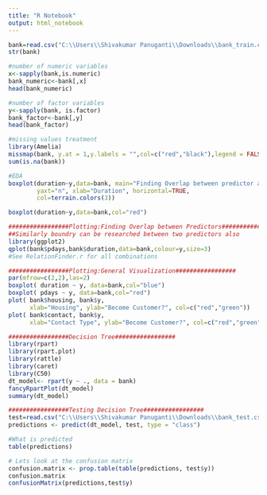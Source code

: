 ---
title: "R Notebook"
output: html_notebook
---
```{r}
bank=read.csv("C:\\Users\\Shivakumar Panuganti\\Downloads\\bank_train.csv")
str(bank)
```

```{r}
#number of numeric variables
x<-sapply(bank,is.numeric)
bank_numeric<-bank[,x]
head(bank_numeric)
```

```{r}
#number of factor variables
y<-sapply(bank, is.factor)
bank_factor<-bank[,y]
head(bank_factor)
```

```{r}
#missing values treatment
library(Amelia)
missmap(bank, y.at = 1,y.labels = "",col=c("red","black"),legend = FALSE)
sum(is.na(bank))
```

```{r}
#EDA
boxplot(duration~y,data=bank, main="Finding Overlap between predictor and outcome",
        yaxt="n", xlab="Duration", horizontal=TRUE,
        col=terrain.colors(3))

```

```{r}
boxplot(duration~y,data=bank,col="red")
```

```{r}
#################Plotting:Finding Overlap between Predictors###############
##Similarly boundry can be researched between two predictors also
library(ggplot2)
qplot(bank$pdays,bank$duration,data=bank,colour=y,size=3)
#See RelationFinder.r for all combinations
```

```{r}
#################Plotting:General Visualization#################
par(mfrow=c(2,2),las=2)
boxplot( duration ~ y, data=bank,col="blue")
boxplot( pdays ~ y, data=bank,col="red")
plot( bank$housing, bank$y,
      xlab="Housing", ylab="Become Customer?", col=c("red","green"))
plot( bank$contact, bank$y,
      xlab="Contact Type", ylab="Become Customer?", col=c("red","green"))
```

```{r}
#################Decision Tree#################
library(rpart)
library(rpart.plot)
library(rattle)
library(caret)
library(C50)
dt_model<- rpart(y ~ ., data = bank)
fancyRpartPlot(dt_model)
summary(dt_model)
```

```{r}
#################Testing Decision Tree#################
test=read.csv("C:\\Users\\Shivakumar Panuganti\\Downloads\\bank_test.csv")
predictions <- predict(dt_model, test, type = "class")

```

```{r}
#What is predicted
table(predictions)
```

```{r}
# Lets look at the confusion matrix
confusion.matrix <- prop.table(table(predictions, test$y))
confusion.matrix
confusionMatrix(predictions,test$y)
```

